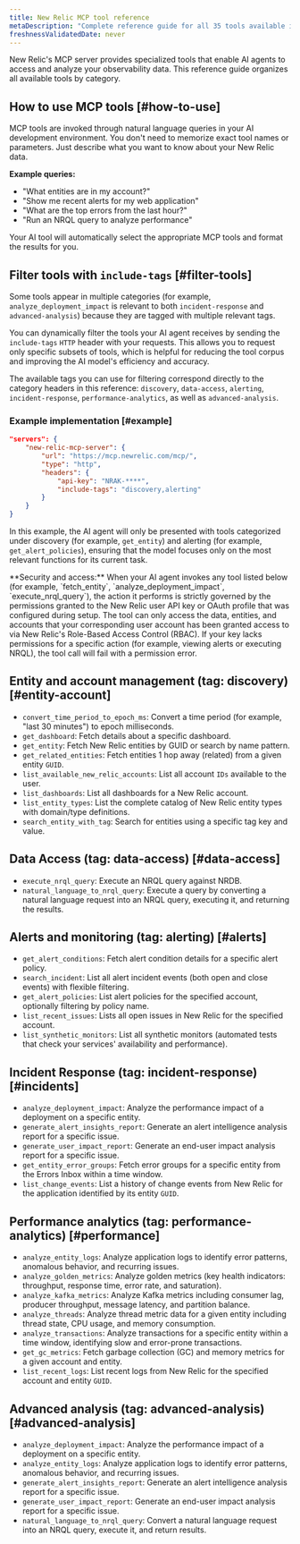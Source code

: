 ```yaml
---
title: New Relic MCP tool reference
metaDescription: "Complete reference guide for all 35 tools available in New Relic's Model Context Protocol server, organized by category."
freshnessValidatedDate: never
---
```


New Relic's MCP server provides specialized tools that enable AI agents to access and analyze your observability data. This reference guide organizes all available tools by category.

## How to use MCP tools [#how-to-use]

MCP tools are invoked through natural language queries in your AI development environment. You don't need to memorize exact tool names or parameters. Just describe what you want to know about your New Relic data.

**Example queries:**
- "What entities are in my account?"
- "Show me recent alerts for my web application"
- "What are the top errors from the last hour?"
- "Run an NRQL query to analyze performance"

Your AI tool will automatically select the appropriate MCP tools and format the results for you.

## Filter tools with `include-tags` [#filter-tools]

Some tools appear in multiple categories (for example, `analyze_deployment_impact` is relevant to both `incident-response` and `advanced-analysis`) because they are tagged with multiple relevant tags.

You can dynamically filter the tools your AI agent receives by sending the `include-tags` `HTTP` header with your requests. This allows you to request only specific subsets of tools, which is helpful for reducing the tool corpus and improving the AI model's efficiency and accuracy.

The available tags you can use for filtering correspond directly to the category headers in this reference: `discovery`, `data-access`, `alerting`, `incident-response`, `performance-analytics`, as well as `advanced-analysis`.

### Example implementation [#example]

```json
"servers": {
    "new-relic-mcp-server": {
        "url": "https://mcp.newrelic.com/mcp/",
        "type": "http",
        "headers": {
            "api-key": "NRAK-****",
            "include-tags": "discovery,alerting"
        }
    }
}
```

In this example, the AI agent will only be presented with tools categorized under discovery (for example, `get_entity`) and alerting (for example, `get_alert_policies`), ensuring that the model focuses only on the most relevant functions for its current task.

<callout variant="important">
  **Security and access:** When your AI agent invokes any tool listed below (for example, `fetch_entity`, `analyze_deployment_impact`, `execute_nrql_query`), the action it performs is strictly governed by the permissions granted to the New Relic user API key or OAuth profile that was configured during setup. The tool can only access the data, entities, and accounts that your corresponding user account has been granted access to via New Relic's Role-Based Access Control (RBAC). If your key lacks permissions for a specific action (for example, viewing alerts or executing NRQL), the tool call will fail with a permission error.
</callout>

## Entity and account management (tag: discovery) [#entity-account]

- `convert_time_period_to_epoch_ms`: Convert a time period (for example, "last 30 minutes") to epoch milliseconds.
- `get_dashboard`: Fetch details about a specific dashboard.
- `get_entity`: Fetch New Relic entities by GUID or search by name pattern.
- `get_related_entities`: Fetch entities 1 hop away (related) from a given entity `GUID`.
- `list_available_new_relic_accounts`: List all account `IDs` available to the user.
- `list_dashboards`: List all dashboards for a New Relic account.
- `list_entity_types`: List the complete catalog of New Relic entity types with domain/type definitions.
- `search_entity_with_tag`: Search for entities using a specific tag key and value.

## Data Access (tag: data-access) [#data-access]

- `execute_nrql_query`: Execute an NRQL query against NRDB.
- `natural_language_to_nrql_query`: Execute a query by converting a natural language request into an NRQL query, executing it, and returning the results.

## Alerts and monitoring (tag: alerting) [#alerts]

- `get_alert_conditions`: Fetch alert condition details for a specific alert policy.
- `search_incident`: List all alert incident events (both open and close events) with flexible filtering.
- `get_alert_policies`: List alert policies for the specified account, optionally filtering by policy name.
- `list_recent_issues`: Lists all open issues in New Relic for the specified account.
- `list_synthetic_monitors`: List all synthetic monitors (automated tests that check your services' availability and performance).

## Incident Response (tag: incident-response) [#incidents]
- `analyze_deployment_impact`: Analyze the performance impact of a deployment on a specific entity.
- `generate_alert_insights_report`: Generate an alert intelligence analysis report for a specific issue.
- `generate_user_impact_report`: Generate an end-user impact analysis report for a specific issue.
- `get_entity_error_groups`: Fetch error groups for a specific entity from the Errors Inbox within a time window.
- `list_change_events`: List a history of change events from New Relic for the application identified by its entity `GUID`.

## Performance analytics  (tag: performance-analytics) [#performance]

- `analyze_entity_logs`: Analyze application logs to identify error patterns, anomalous behavior, and recurring issues.
- `analyze_golden_metrics`: Analyze golden metrics (key health indicators: throughput, response time, error rate, and saturation).
- `analyze_kafka_metrics`: Analyze Kafka metrics including consumer lag, producer throughput, message latency, and partition balance.
- `analyze_threads`: Analyze thread metric data for a given entity including thread state, CPU usage, and memory consumption.
- `analyze_transactions`: Analyze transactions for a specific entity within a time window, identifying slow and error-prone transactions.
- `get_gc_metrics`: Fetch garbage collection (GC) and memory metrics for a given account and entity.
- `list_recent_logs`: List recent logs from New Relic for the specified account and entity `GUID`.

## Advanced analysis (tag: advanced-analysis) [#advanced-analysis]

- `analyze_deployment_impact`: Analyze the performance impact of a deployment on a specific entity.
- `analyze_entity_logs`: Analyze application logs to identify error patterns, anomalous behavior, and recurring issues.
- `generate_alert_insights_report`: Generate an alert intelligence analysis report for a specific issue.
- `generate_user_impact_report`: Generate an end-user impact analysis report for a specific issue.
- `natural_language_to_nrql_query`: Convert a natural language request into an NRQL query, execute it, and return results.